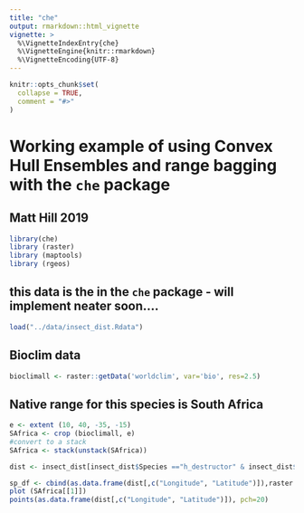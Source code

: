 ```yaml
---
title: "che"
output: rmarkdown::html_vignette
vignette: >
  %\VignetteIndexEntry{che}
  %\VignetteEngine{knitr::rmarkdown}
  %\VignetteEncoding{UTF-8}
---
```


```r
knitr::opts_chunk$set(
  collapse = TRUE,
  comment = "#>"
)
```

# Working example of using Convex Hull Ensembles and range bagging with the `che` package
## Matt Hill 2019

```r
library(che)
library (raster)
library (maptools)
library (rgeos)
```

## this data is the in the `che` package - will implement neater soon....
```r
load("../data/insect_dist.Rdata")
```

## Bioclim data
```r
bioclimall <- raster::getData('worldclim', var='bio', res=2.5)
```

## Native range for this species is South Africa
```r
e <- extent (10, 40, -35, -15)
SAfrica <- crop (bioclimall, e)
#convert to a stack
SAfrica <- stack(unstack(SAfrica))
```

```r
dist <- insect_dist[insect_dist$Species =="h_destructor" & insect_dist$Range == "Native",]

sp_df <- cbind(as.data.frame(dist[,c("Longitude", "Latitude")]),raster::extract(SAfrica, as.data.frame(dist[,c("Longitude", "Latitude")])))
plot (SAfrica[[1]])
points(as.data.frame(dist[,c("Longitude", "Latitude")]), pch=20)
```

